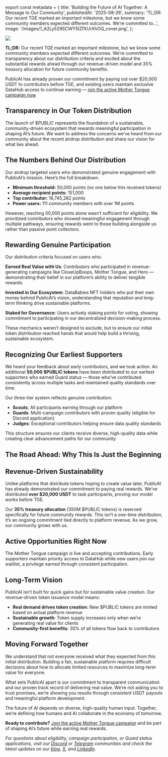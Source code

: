 ﻿export const metadata = {
  title: 'Building the Future of AI Together: A Message to Our Community',
  publishedAt: '2025-08-26',
  summary:
    'TL;DR: Our recent TGE marked an important milestone, but we know some community members expected different outcomes. We’re committed to…',
  image: '/images/1_A2Ly529SCWY5IZfXUrXhOQ_cover.png',
};

![](/images/1_A2Ly529SCWY5IZfXUrXhOQ.png)

**TL;DR:** Our recent TGE marked an important milestone, but we know some community members expected different outcomes. We’re committed to transparency about our distribution criteria and excited about the substantial rewards ahead through our revenue-driven model and 35% treasury allocation for future community benefits.

PublicAI has already proven our commitment by paying out over $20,000 USDT to contributors before TGE, and existing users maintain exclusive DataHub access to continue earning — [join the active Mother Tongue campaign now](https://beta.publicai.io/).

## Transparency in Our Token Distribution

The launch of $PUBLIC represents the foundation of a sustainable, community-driven ecosystem that rewards meaningful participation in shaping AI’s future. We want to address the concerns we’ve heard from our community about the recent airdrop distribution and share our vision for what lies ahead.

## The Numbers Behind Our Distribution

Our airdrop targeted users who demonstrated genuine engagement with PublicAI’s mission. Here’s the full breakdown:

- **Minimum threshold:** 50,000 points (no one below this received tokens)
- **Average recipient points:** 151,000
- **Top contributor:** 16,745,282 points
- **Power users:** 111 community members with over 1M points

However, reaching 50,000 points alone wasn’t sufficient for eligibility. We prioritized contributors who showed meaningful engagement through multiple pathways, ensuring rewards went to those building alongside us rather than passive point collectors.

## Rewarding Genuine Participation

Our distribution criteria focused on users who:

**Earned Real Value with Us**: Contributors who participated in revenue-generating campaigns like CloseUpBoops, Mother Tongue, and Hero — demonstrating their belief in our platform’s ability to deliver tangible rewards.

**Invested in Our Ecosystem**: DataBabies NFT holders who put their own money behind PublicAI’s vision, understanding that reputation and long-term thinking drive sustainable platforms.

**Staked for Governance**: Users actively staking points for voting, showing commitment to participating in our decentralized decision-making process.

These mechanics weren’t designed to exclude, but to ensure our initial token distribution reached hands that would help build a thriving, sustainable ecosystem.

## Recognizing Our Earliest Supporters

We heard your feedback about early contributors, and we took action. An additional **50,000 $PUBLIC tokens** have been distributed to our earliest supporters who earned Guard status — those who’ve contributed consistently across multiple tasks and maintained quality standards over time.

Our three-tier system reflects genuine contribution:

- **Scouts**: All participants earning through our platform
- **Guards**: Multi-campaign contributors with proven quality (eligible for Discord application)
- **Judges**: Exceptional contributors helping ensure data quality standards

This structure ensures our clients receive diverse, high-quality data while creating clear advancement paths for our community.

## The Road Ahead: Why This Is Just the Beginning

## Revenue-Driven Sustainability

Unlike platforms that distribute tokens hoping to create value later, PublicAI has already demonstrated our commitment to paying real rewards. We’ve distributed **over $20,000 USDT** to task participants, proving our model works before TGE.

Our **35% treasury allocation** (350M $PUBLIC tokens) is reserved specifically for future community rewards. This isn’t a one-time distribution, it’s an ongoing commitment tied directly to platform revenue. As we grow, our community grows with us.

## Active Opportunities Right Now

The Mother Tongue campaign is live and accepting contributions. Early supporters maintain priority access to DataHub while new users join our waitlist, a privilege earned through consistent participation.

## Long-Term Vision

PublicAI isn’t built for quick gains but for sustainable value creation. Our revenue-driven token issuance model means:

- **Real demand drives token creation**: New $PUBLIC tokens are minted based on actual platform revenue
- **Sustainable growth**: Token supply increases only when we’re generating real value for clients
- **Community-first benefits**: 35% of all tokens flow back to contributors

## Moving Forward Together

We understand that not everyone received what they expected from this initial distribution. Building a fair, sustainable platform requires difficult decisions about how to allocate limited resources to maximize long-term value for everyone.

What sets PublicAI apart is our commitment to transparent communication and our proven track record of delivering real value. We’re not asking you to trust promises, we’re showing you results through consistent USDT payouts and meaningful platform development.

The future of AI depends on diverse, high-quality human input. Together, we’re defining how humans and AI collaborate in the economy of tomorrow.

**Ready to contribute?** [Join the active Mother Tongue campaign](https://beta.publicai.io/) and be part of shaping AI’s future while earning real rewards.

_For questions about eligibility, campaign participation, or Guard status applications, visit our_ [_Discord_](https://discord.gg/publicai) _or_ [_Telegram_](https://t.me/public_ai01) _communities and check the latest updates on our_ [_blog_](https://publicai.io/blog)_,_ [_X_](https://x.com/publicai_)_, and_ [_LinkedIn_](https://www.linkedin.com/company/publicai01/)_._

